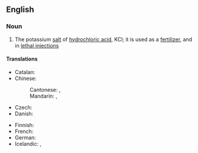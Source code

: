 ==English==

===Noun===
{{wikipedia}}
{{en-noun|-}}

# {{lb|en|inorganic compound}} The potassium [[salt]] of [[hydrochloric acid]], KCl; it is used as a [[fertilizer]], and in [[lethal injection]]s

====Translations====
{{trans-top|the salt KCl}}
* Catalan: {{t|ca|clorur de potassi|m}}
* Chinese:
*: Cantonese: {{t|yue|氯化鉀|sc=Hani}}, {{t|yue|氯化钾|tr=luk6 faa3 gaap3|sc=Hani}}
*: Mandarin: {{t+|cmn|氯化鉀|sc=Hani}}, {{t+|cmn|氯化钾|tr=lǜhuàjiǎ|sc=Hani}}
* Czech: {{t|cs|chlorid draselný|m}}
* Danish: {{t|da|kaliumchlorid}}
{{trans-mid}}
* Finnish: {{t|fi|kaliumkloridi}}
* French: {{t+|fr|chlorure de potassium|m}}
* German: {{t|de|Kaliumchlorid|n}}
* Icelandic: {{t|is|kalíumklóríð|n}}, {{t|is|kalínklóríð|n}}
{{trans-bottom}}